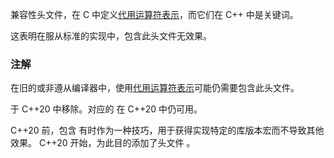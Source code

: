 {{cpp/header/title|ciso646|notes={{mark until c++20}}|iso646.h}}
{{cpp/header/navbar}}
{{cpp/header/c}}

兼容性头文件，在 C 中定义[[cpp/language/operator_alternative|代用运算符表示]]，而它们在 C++ 中是关键词。

这表明在服从标准的实现中，包含此头文件无效果。

===注解===
在旧的或非遵从编译器中，使用[[cpp/language/operator_alternative|代用运算符表示]]可能仍需要包含此头文件。

{{tt|&lt;ciso646&gt;}} 于 C++20 中移除。对应的 {{tt|&lt;iso646.h&gt;}} 在 C++20 中仍可用。

C++20 前，包含 {{tt|&lt;ciso646&gt;}} 有时作为一种技巧，用于获得实现特定的库版本宏而不导致其他效果。
C++20 开始，为此目的添加了头文件 {{header|version}}。

{{example|code=
#include &lt;ciso646&gt;
#ifdef _LIBCPP_VERSION
#error Using LLVM libc++
#elif __GLIBCXX__ // 注意：仅 6.1 或更新的版本在 ciso646 中定义它
#error Using GNU libstdc++
#elif _CPPLIB_VER // 注意：为 Visual Studio 所用
#error Using Dinkumware STL
#else
#error Using an unknown standard library
#endif
|p=true|output=
main.cpp:7:2: error: Using Microsoft STL
#error Using Microsoft STL
 ^
1 error generated.
}}

{{langlinks|de|es|en|ja|ru}}